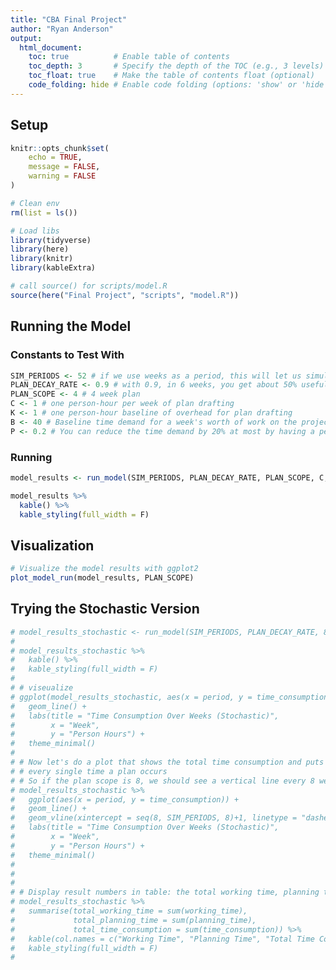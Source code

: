 ```yaml
---
title: "CBA Final Project"
author: "Ryan Anderson"
output:
  html_document:
    toc: true          # Enable table of contents
    toc_depth: 3       # Specify the depth of the TOC (e.g., 3 levels)
    toc_float: true    # Make the table of contents float (optional)
    code_folding: hide # Enable code folding (options: 'show' or 'hide')
---
```


## Setup

```r
knitr::opts_chunk$set(
	echo = TRUE,
	message = FALSE,
	warning = FALSE
)
```


```r
# Clean env
rm(list = ls())

# Load libs
library(tidyverse)
library(here)
library(knitr)
library(kableExtra)

```



```r

# call source() for scripts/model.R
source(here("Final Project", "scripts", "model.R"))

```

## Running the Model

### Constants to Test With
```r
SIM_PERIODS <- 52 # if we use weeks as a period, this will let us simulate a 1 year long project
PLAN_DECAY_RATE <- 0.9 # with 0.9, in 6 weeks, you get about 50% usefulness
PLAN_SCOPE <- 4 # 4 week plan
C <- 1 # one person-hour per week of plan drafting
K <- 1 # one person-hour baseline of overhead for plan drafting
B <- 40 # Baseline time demand for a week's worth of work on the project is 40 person hours
P <- 0.2 # You can reduce the time demand by 20% at most by having a perfectly applicable plan.
```

### Running

```r
model_results <- run_model(SIM_PERIODS, PLAN_DECAY_RATE, PLAN_SCOPE, C, K, B, P)

model_results %>% 
  kable() %>% 
  kable_styling(full_width = F)

```

## Visualization
```r
# Visualize the model results with ggplot2
plot_model_run(model_results, PLAN_SCOPE)


```

## Trying the Stochastic Version

```r
# model_results_stochastic <- run_model(SIM_PERIODS, PLAN_DECAY_RATE, 8, C, K, B, P, stochastic = TRUE, sd_r = 0.1, sd_c = 0.1, sd_k = 1, sd_B = 1, sd_p = 0.1)
# 
# model_results_stochastic %>% 
#   kable() %>% 
#   kable_styling(full_width = F)
# 
# # viseualize
# ggplot(model_results_stochastic, aes(x = period, y = time_consumption)) +
#   geom_line() +
#   labs(title = "Time Consumption Over Weeks (Stochastic)",
#        x = "Week",
#        y = "Person Hours") +
#   theme_minimal()
# 
# # Now let's do a plot that shows the total time consumption and puts vertical lines 
# # every single time a plan occurs
# # So if the plan scope is 8, we should see a vertical line every 8 weeks
# model_results_stochastic %>% 
#   ggplot(aes(x = period, y = time_consumption)) +
#   geom_line() +
#   geom_vline(xintercept = seq(8, SIM_PERIODS, 8)+1, linetype = "dashed") +
#   labs(title = "Time Consumption Over Weeks (Stochastic)",
#        x = "Week",
#        y = "Person Hours") +
#   theme_minimal()
# 
# 
# 
# # Display result numbers in table: the total working time, planning time, and time consumption
# model_results_stochastic %>% 
#   summarise(total_working_time = sum(working_time),
#             total_planning_time = sum(planning_time),
#             total_time_consumption = sum(time_consumption)) %>% 
#   kable(col.names = c("Working Time", "Planning Time", "Total Time Consumption")) %>% 
#   kable_styling(full_width = F)
# 


```
